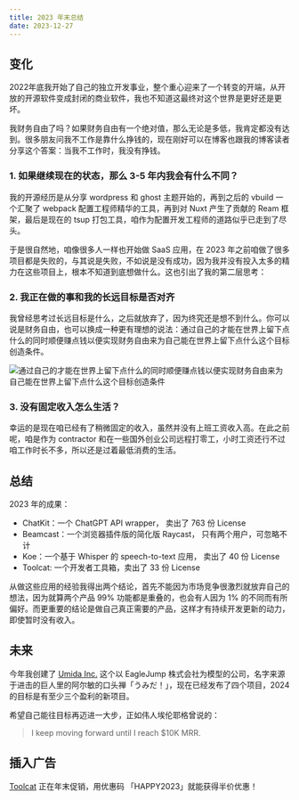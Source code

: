 ```yaml
---
title: 2023 年末总结
date: 2023-12-27
---
```


## 变化

2022年底我开始了自己的独立开发事业，整个重心迎来了一个转变的开端，从开放的开源软件变成封闭的商业软件，我也不知道这最终对这个世界是更好还是更坏。

我财务自由了吗？如果财务自由有一个绝对值，那么无论是多低，我肯定都没有达到。很多朋友问我不工作是靠什么挣钱的，现在刚好可以在博客也跟我的博客读者分享这个答案：当我不工作时，我没有挣钱。

### 1. 如果继续现在的状态，那么 3-5 年内我会有什么不同？

我的开源经历是从分享 wordpress 和 ghost 主题开始的，再到之后的 vbuild 一个汇聚了 webpack 配置工程师精华的工具，再到对 Nuxt 产生了贡献的 Ream 框架，最后是现在的 tsup 打包工具，咱作为配置开发工程师的道路似乎已走到了尽头。

于是很自然地，咱像很多人一样也开始做 SaaS 应用，在 2023 年之前咱做了很多项目都是失败的，与其说是失败，不如说是没有成功，因为我并没有投入太多的精力在这些项目上，根本不知道到底想做什么。这也引出了我的第二层思考：

### 2. 我正在做的事和我的长远目标是否对齐

我曾经思考过长远目标是什么，之后就放弃了，因为终究还是想不到什么。你可以说是财务自由，也可以换成一种更有理想的说法：通过自己的才能在世界上留下点什么的同时顺便赚点钱以便实现财务自由来为自己能在世界上留下点什么这个目标创造条件。

![通过自己的才能在世界上留下点什么的同时顺便赚点钱以便实现财务自由来为自己能在世界上留下点什么这个目标创造条件](https://cdn.jsdelivr.net/gh/egoist-bot/images@main/uPic/c4nBwU.png)

### 3. 没有固定收入怎么生活？

幸运的是现在咱已经有了稍微固定的收入，虽然并没有上班工资收入高。在此之前呢，咱是作为 contractor 和在一些国外创业公司远程打零工，小时工资还行不过咱工作时长不多，所以还是过着最低消费的生活。

## 总结

2023 年的成果：

- ChatKit：一个 ChatGPT API wrapper， 卖出了 763 份 License 
- Beamcast：一个浏览器插件版的简化版 Raycast， 只有两个用户，可忽略不计 
- Koe：一个基于 Whisper 的 speech-to-text 应用， 卖出了 40 份 License 
- Toolcat: 一个开发者工具箱，卖出了 33 份 License

从做这些应用的经验我得出两个结论，首先不能因为市场竞争很激烈就放弃自己的想法，因为就算两个产品 99% 功能都是重叠的，也会有人因为 1% 的不同而有所偏好。而更重要的结论是做自己真正需要的产品，这样才有持续开发更新的动力，即使暂时没有收入。

## 未来

今年我创建了 [Umida Inc.](https://umida.co) 这个以  EagleJump 株式会社为模型的公司，名字来源于进击的巨人里的阿尔敏的口头禅「うみだ！」，现在已经发布了四个项目，2024 的目标是有至少三个盈利的新项目。

希望自己能往目标再迈进一大步，正如伟人埃伦耶格曾说的：

> I keep moving forward until I reach $10K MRR.

## 插入广告

[Toolcat](https://toolcat.app) 正在年末促销，用优惠码 「HAPPY2023」就能获得半价优惠！